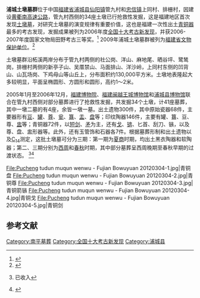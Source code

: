 {{coord|28|05|17|N|118|32|19|E|display=title|scale:10000}}
{{文物保护单位
| 级别 = 全国
| Cat = 福建全国重点文物保护单位
| 省区市 = 福建省
| 名称 = 浦城土墩墓群
| 图片 = 
| 所在 = [[福建省|福建省]][[浦城县|浦城县]]
| 分类 = 古墓葬
| 时代 = 西周至春秋
| 编号 = 7-0587-2-071
| 登录 = 2013年3月
}}
'''浦城土墩墓群'''位于中国[[福建省|福建省]][[浦城县|浦城县]][[仙阳镇|仙阳镇]]管九村和[[忠信镇|忠信镇]]上同村、排栅村，因建设[[黄衢南高速公路|黄衢南高速公路]]，管九村西侧的34座土墩已行抢救性发掘，这是福建地区首次发现[[土墩墓|土墩墓]]，对研究土墩墓的演变规律有重要价值，这也是福建一次性出土[[青铜器|青铜器]]最多的考古发现，发掘成果被列为2006年度[[全国十大考古新发现|全国十大考古新发现]]，并获2006-2007年度国家文物局田野考古三等奖。<ref>{{cite web|title=浦城土墩墓群获国家田野考古奖|author=李熙慧|url=http://old.hdmnw.com/news/2007/10-17/FD_U_Article287503.html|publisher=海都资讯网}}{{dead link|date=2018年3月 |bot=InternetArchiveBot |fix-attempted=yes }}</ref> 2009年浦城土墩墓群被列为[[福建省文物保护单位|福建省文物保护单位]]。<ref>{{cite web|author=福建省人民政府 |title=福建省人民政府关于公布第七批省级文物保护单位名单及保护范围的通知 |url=http://www.fujian.gov.cn/zwgk/zxwj/szfwj/200912/t20091209_177441.htm |date=2009年11月16日 |deadurl=yes |archiveurl=https://web.archive.org/web/20131224122739/http://www.fujian.gov.cn/zwgk/zxwj/szfwj/200912/t20091209_177441.htm |archivedate=2013年12月24日 }}</ref>

土墩墓群沿柘溪两岸分布于管九村两侧的社公岗、洋山、麻地尾、晒谷坪、鹭鸶岗，排栅村两侧的新亭子山、吴厝禁山、马面排山、洋沙岭，上同村东侧的凹背山、山瓦场岗、下鸡母山等山丘上，分布面积约130,000平方米。土墩地表隆起大多较明显，平面呈椭圆形、方圆形和圆形，高约1～2米。

2005年1月至2006年12月，[[福建博物院|福建博物院]]、[[城村汉城遗址|福建闽越王城博物馆]]和[[浦城县博物馆|浦城县博物馆]]联合在管九村西侧对部分墓葬进行了抢救性发掘，共发掘34个土墩，计41座墓葬，其中一墩二墓的有4座，余皆一墩一墓。出土遗物300件，其中原始瓷器68件，主要器形有[[豆_(器皿)|豆]]、[[罐|罐]]、[[尊|尊]]、[[瓮|瓮]]、[[簋|簋]]、[[盂|盂]]、[[盘|盘]]等；印纹陶器146件，主要有罐、簋、豆、尊、[[盅|盅]]等；青铜器72件，以[[剑|短剑]]、[[矛|矛]]为主，还有[[戈|戈]]、[[锛|锛]]、匕首、刮刀、镞，以及尊、盘、盅形器等。此外，还有玉管饰和石器各7件。根据墓葬形制和出土遗物以及[[碳十四|C<sub>14</sub>]]测定，这批土墩墓可分为三期：第一期为[[夏朝|夏]][[商朝|商]]时期，均出土黑衣陶器和软陶器；第二、三期分别为[[西周|西周]]和[[春秋|春秋]]时期，其中部分墓葬呈西周晚期至春秋早期的过渡状态。
<ref>{{cite journal |title=福建浦城管九土墩墓群发掘取得重要成果 |author=杨琮，林繁德，陈寅龙 |journal=中国文物报 |year=2007年1月24日 |pages=2版 }} 已收入{{Cite book |title=发现中国：2007年100个重要考古新发现 |author=中国文物报社编 |publisher=学苑出版社 |year=2008 |isbn=9787507731125 |pages=149-152页 }}</ref><ref>{{cite web|title=浦城土墩墓群|author=|url=http://www.npwhcb.gov.cn/whyc/wzwhyc/pcx/4895523.shtml|publisher=南平市文化广电新闻出版局}}{{dead link|date=2018年3月 |bot=InternetArchiveBot |fix-attempted=yes }}</ref>

<gallery>
File:Pucheng tudun muqun wenwu - Fujian Bowuyuan 20120304-1.jpg|青铜盘
File:Pucheng tudun muqun wenwu - Fujian Bowuyuan 20120304-2.jpg|青铜尊
File:Pucheng tudun muqun wenwu - Fujian Bowuyuan 20120304-3.jpg|青铜箭镞
File:Pucheng tudun muqun wenwu - Fujian Bowuyuan 20120304-4.jpg|青铜戈
File:Pucheng tudun muqun wenwu - Fujian Bowuyuan 20120304-5.jpg|青铜剑
</gallery>
==参考文献==
{{reflist}}

{{DEFAULTSORT:pu}}
{{福建全国重点文物保护单位}}

[[Category:南平墓葬|Category:南平墓葬]]
[[Category:全国十大考古新发现|Category:全国十大考古新发现]]
[[Category:浦城县|Category:浦城县]]